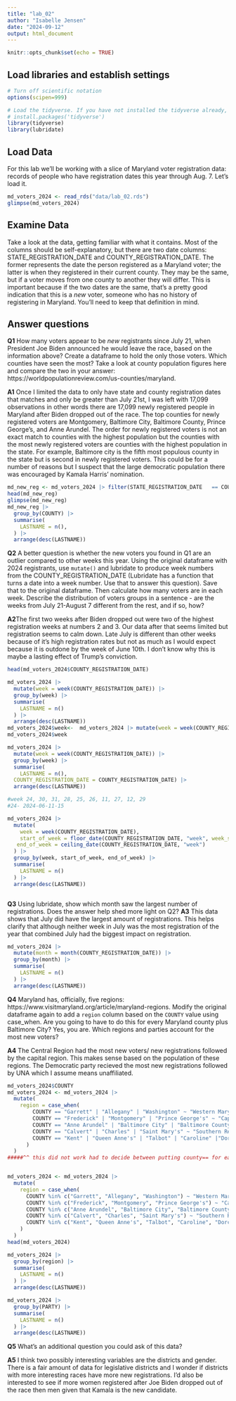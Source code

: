 ```yaml
---
title: "lab_02"
author: "Isabelle Jensen"
date: "2024-09-12"
output: html_document
---
```


```r
knitr::opts_chunk$set(echo = TRUE)
```

## Load libraries and establish settings

```r
# Turn off scientific notation
options(scipen=999)

# Load the tidyverse. If you have not installed the tidyverse already, remove the # from the next line and run it first.  
# install.packages('tidyverse')
library(tidyverse)
library(lubridate)
```

## Load Data

For this lab we'll be working with a slice of Maryland voter registration data: records of people who have registration dates this year through Aug. 7. Let's load it.

```r
md_voters_2024 <- read_rds("data/lab_02.rds")
glimpse(md_voters_2024)
```

## Examine Data

Take a look at the data, getting familiar with what it contains. Most of the columns should be self-explanatory, but there are two date columns: STATE_REGISTRATION_DATE and COUNTY_REGISTRATION_DATE. The former represents the date the person registered as a Maryland voter; the latter is when they registered in their current county. They may be the same, but if a voter moves from one county to another they will differ. This is important because if the two dates are the same, that's a pretty good indication that this is a *new* voter, someone who has no history of registering in Maryland. You'll need to keep that definition in mind.

## Answer questions

**Q1** How many voters appear to be *new* registrants since July 21, when President Joe Biden announced he would leave the race, based on the information above? Create a dataframe to hold the only those voters. Which counties have seen the most? Take a look at county population figures here and compare the two in your answer: https://worldpopulationreview.com/us-counties/maryland.

**A1** Once I limited the data to only have state and county registration dates that matches and only be greater than July 21st, I was left with 17,099 observations in other words there are 17,099 newly registered people in Maryland after Biden dropped out of the race. The top counties for newly registered voters are Montgomery, Baltimore City, Baltimore County, Prince George's, and Anne Arundel. The order for newly registered voters is not an exact match to counties with the highest population but the counties with the most newly registered voters are counties with the highest population in the state. For example, Baltimore city is the fifth most populous county in the state but is second in newly registered voters. This could be for a number of reasons but I suspect that the large democratic population there was encouraged by Kamala Harris' nomination. 

```r
md_new_reg <- md_voters_2024 |> filter(STATE_REGISTRATION_DATE   == COUNTY_REGISTRATION_DATE & STATE_REGISTRATION_DATE >= "2024-07-21")
head(md_new_reg)
glimpse(md_new_reg)
md_new_reg |>
  group_by(COUNTY) |>
  summarise(
    LASTNAME = n(),
  ) |>
  arrange(desc(LASTNAME))

```

**Q2** A better question is whether the new voters you found in Q1 are an outlier compared to other weeks this year. Using the original dataframe with 2024 registrants, use `mutate()` and lubridate to produce week numbers from the COUNTY_REGISTRATION_DATE (Lubridate has a function that turns a date into a week number. Use that to answer this question). Save that to the original dataframe. Then calculate how many voters are in each week. Describe the distribution of voters groups in a sentence - are the weeks from July 21-August 7 different from the rest, and if so, how?

**A2**The first two weeks after Biden dropped out were two of the highest registration weeks at numbers 2 and 3. Our data after that seems limited but registration seems to calm down. Late July is different than other weeks because of it's high registration rates but not as much as I would expect because it is outdone by the week of June 10th. I don't know why this is maybe a lasting effect of Trump's conviction. 

```r
head(md_voters_2024$COUNTY_REGISTRATION_DATE)

md_voters_2024 |>
  mutate(week = week(COUNTY_REGISTRATION_DATE)) |>
  group_by(week) |>
  summarise(
    LASTNAME = n()
  ) |>
  arrange(desc(LASTNAME))
md_voters_2024$week<-  md_voters_2024 |> mutate(week = week(COUNTY_REGISTRATION_DATE))
md_voters_2024$week

md_voters_2024 |>
  mutate(week = week(COUNTY_REGISTRATION_DATE)) |>
  group_by(week) |>
  summarise(
    LASTNAME = n(),
  COUNTY_REGISTRATION_DATE = COUNTY_REGISTRATION_DATE) |>
  arrange(desc(LASTNAME))

#week 24, 30, 31, 28, 25, 26, 11, 27, 12, 29
#24- 2024-06-11-15

md_voters_2024 |>
  mutate(
    week = week(COUNTY_REGISTRATION_DATE),
    start_of_week = floor_date(COUNTY_REGISTRATION_DATE, "week", week_start = 1),
   end_of_week = ceiling_date(COUNTY_REGISTRATION_DATE, "week")
  ) |>
  group_by(week, start_of_week, end_of_week) |>
  summarise(
    LASTNAME = n()
  ) |>
  arrange(desc(LASTNAME))



```

**Q3** Using lubridate, show which month saw the largest number of registrations. Does the answer help shed more light on Q2?
**A3** This data shows that July did have the largest amount of registrations. This helps clarify that although neither week in July was the most registration of the year that combined July had the biggest impact on registration. 

```r
md_voters_2024 |>
  mutate(month = month(COUNTY_REGISTRATION_DATE)) |>
  group_by(month) |>
  summarise(
    LASTNAME = n()
  ) |>
  arrange(desc(LASTNAME))

```

**Q4** Maryland has, officially, five regions: https://www.visitmaryland.org/article/maryland-regions. Modify the original dataframe again to add a `region` column based on the `COUNTY` value using case_when. Are you going to have to do this for every Maryland county plus Baltimore City? Yes, you are. Which regions and parties account for the most new voters?

**A4** The Central Region had the most new voters/ new registrations followed by the capital region. This makes sense based on the population of these regions. The Democratic party recieved the most new registrations followed by UNA which I assume means unaffiliated. 

```r
md_voters_2024$COUNTY
md_voters_2024 <- md_voters_2024 |>
  mutate(
    region = case_when(
        COUNTY == "Garrett" | "Allegany" | "Washington" ~ "Western Maryland",
        COUNTY == "Frederick" | "Montgomery" | "Prince George's" ~ "Capital Region",
        COUNTY == "Anne Arundel" | "Baltimore City" | "Baltimore County" | "Carroll" |"Harford" | "Howard" ~ "Central Region",
        COUNTY == "Calvert" | "Charles" | "Saint Mary's" ~ "Southern Region",
        COUNTY == "Kent" | "Queen Anne's" | "Talbot" | "Caroline" |"Dorchester" | "Wicomico" | "Somerset" | "Worcester" | "Cecil" ~ "Eastern Shore Region"
      )
  )
#####^^ this did not work had to decide between putting county== for each county or %in% based on research 


md_voters_2024 <- md_voters_2024 |>
  mutate(
    region = case_when(
      COUNTY %in% c("Garrett", "Allegany", "Washington") ~ "Western Maryland",
      COUNTY %in% c("Frederick", "Montgomery", "Prince George's") ~ "Capital Region",
      COUNTY %in% c("Anne Arundel", "Baltimore City", "Baltimore County", "Carroll", "Harford", "Howard") ~ "Central Region",
      COUNTY %in% c("Calvert", "Charles", "Saint Mary's") ~ "Southern Region",
      COUNTY %in% c("Kent", "Queen Anne's", "Talbot", "Caroline", "Dorchester", "Wicomico", "Somerset", "Worcester", "Cecil") ~ "Eastern Shore Region",
    )
  )
head(md_voters_2024)

md_voters_2024 |>
  group_by(region) |>
  summarise(
    LASTNAME = n()
  ) |>
  arrange(desc(LASTNAME))

md_voters_2024 |>
  group_by(PARTY) |>
  summarise(
    LASTNAME = n()
  ) |>
  arrange(desc(LASTNAME))

```

**Q5** What's an additional question you could ask of this data?

**A5** I think two possibly interesting variables are the districts and gender. There is a fair amount of data for legislative districts and I wonder if districts with more interesting races have more new registrations. I'd also be interested to see if more women registered after Joe Biden dropped out of the race then men given that Kamala is the new candidate. 
